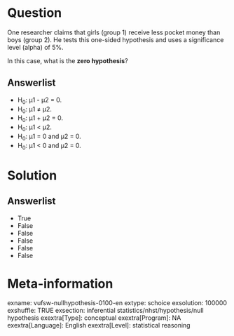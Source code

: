 Question
========
One researcher claims that girls (group 1) receive less pocket money than boys (group 2). He tests this one-sided hypothesis and uses a significance level (alpha) of 5%.  
  
In this case, what is the **zero hypothesis**?

Answerlist
----------
* H<sub>0</sub>: µ1 - µ2 = 0.
* H<sub>0</sub>: µ1 ≠ µ2.
* H<sub>0</sub>: µ1 + µ2 = 0.
* H<sub>0</sub>: µ1 &lt; µ2.
* H<sub>0</sub>: µ1 = 0 and µ2 = 0.
* H<sub>0</sub>: µ1 &lt; 0 and µ2 = 0.

Solution
========

Answerlist
----------
* True
* False
* False
* False
* False
* False

Meta-information
================
exname: vufsw-nullhypothesis-0100-en
extype: schoice
exsolution: 100000
exshuffle: TRUE
exsection: inferential statistics/nhst/hypothesis/null hypothesis
exextra[Type]: conceptual
exextra[Program]: NA
exextra[Language]: English
exextra[Level]: statistical reasoning

